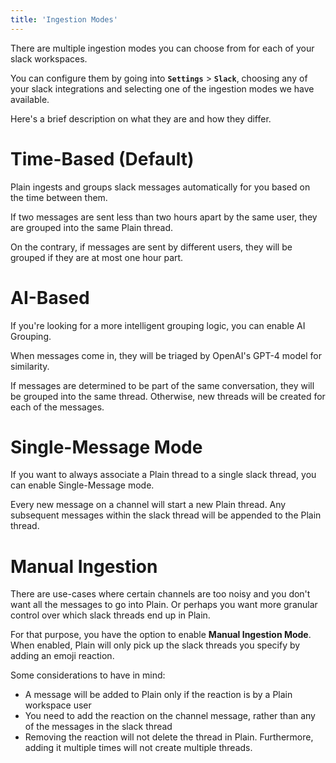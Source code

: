 ```yaml
---
title: 'Ingestion Modes'
---
```


There are multiple ingestion modes you can choose from for each of your slack workspaces.

You can configure them by going into **`Settings`** > **`Slack`**, choosing any of your slack integrations and selecting one of the ingestion modes we have available.

Here's a brief description on what they are and how they differ.

# Time-Based (Default)
Plain ingests and groups slack messages automatically for you based on the time between them.

If two messages are sent less than two hours apart by the same user, they are grouped into the same Plain thread.

On the contrary, if messages are sent by different users, they will be grouped if they are at most one hour part.

# AI-Based
If you're looking for a more intelligent grouping logic, you can enable AI Grouping.

When messages come in, they will be triaged by OpenAI's GPT-4 model for similarity.

If messages are determined to be part of the same conversation, they will be grouped into the same thread.
Otherwise, new threads will be created for each of the messages.

# Single-Message Mode
If you want to always associate a Plain thread to a single slack thread, you can enable Single-Message mode.

Every new message on a channel will start a new Plain thread. Any subsequent messages within the slack thread will be appended to the Plain thread.

# Manual Ingestion
There are use-cases where certain channels are too noisy and you don't want all the messages to go into Plain.
Or perhaps you want more granular control over which slack threads end up in Plain.

For that purpose, you have the option to enable **Manual Ingestion Mode**. When enabled, Plain will only pick up the slack threads you specify by adding an emoji reaction.

Some considerations to have in mind:

- A message will be added to Plain only if the reaction is by a Plain workspace user
- You need to add the reaction on the channel message, rather than any of the messages in the slack thread
- Removing the reaction will not delete the thread in Plain. Furthermore, adding it multiple times will not create multiple threads.

